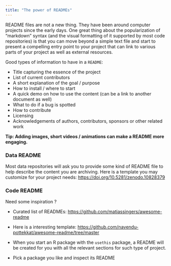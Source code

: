 ```yaml
---
title: "The power of READMEs"
---
```


README files are not a new thing. They have been around computer projects since the early days. One great thing about the popularization of "markdown" syntax (and the visual formatting of it supported by most code repositories) is that you can move beyond a simple text file and start to present a compelling entry point to your project that can link to various parts of your project as well as external resources.

Good types of information to have in a `README`:

- Title  capturing the essence of the project
- List of current contributors
- A short explanation of the goal / purpose
- How to install / where to start
- A quick demo on how to use the content (can be a link to another document as well)
- What to do if a bug is spotted
- How to contribute
- Licensing 
- Acknowledgements of authors, contributors, sponsors or other related work 

**Tip: Adding images, short videos / animations can make a README more engaging.**


### Data README

Most data repositories will ask you to provide some kind of README file to help describe the content you are archiving. Here is a template you may customize for your project needs: <https://doi.org/10.5281/zenodo.10828379>


### Code README

Need some inspiration ?

- Curated list of READMEs: <https://github.com/matiassingers/awesome-readme>

- Here is a interesting template: <https://github.com/navendu-pottekkat/awesome-readme/tree/master>

- When you start an R package with the `usethis` package, a README will be created for you with all the relevant sections for such type of project.

- Pick a package you like and inspect its README
